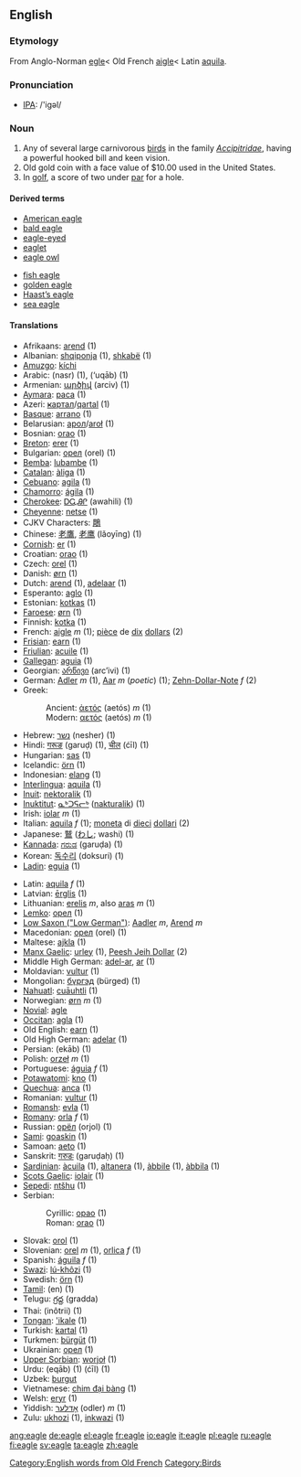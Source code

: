{{see|Eagle}}
==English==

===Etymology===
From Anglo-Norman [[egle]]< Old French [[aigle]]< Latin [[aquila]].

===Pronunciation===
*[[w:IPA|IPA]]: /'igəl/

===Noun===
{{en-noun-reg}}

# Any of several large carnivorous [[bird]]s in the family ''[[Accipitridae]]'', having a powerful hooked bill and keen vision.
# Old gold coin with a face value of $10.00 used in the United States.
# In [[golf]], a score of two under [[par]] for a hole.

====Derived terms====
{{top}}
*[[American eagle]]
*[[bald eagle]]
*[[eagle-eyed]]
*[[eaglet]]
*[[eagle owl]]
{{mid}}
*[[fish eagle]]
*[[golden eagle]]
*[[Haast's eagle|Haast’s eagle]]
*[[sea eagle]]
{{bottom}}

====Translations====
{{top}}
*Afrikaans: [[arend]] (1)
*Albanian: [[shqiponja]] (1), [[shkabë]] (1)
*[[Amuzgo]]: [[kíchi]]
*Arabic: {{ARchar|[[نسر]]}} (nasr) (1), {{ARchar|[[عقاب]]}} (‘uqāb) (1)
*Armenian: [[արծիվ]] (arciv) (1)
*[[Aymara]]: [[paca]] (1)
*Azeri: [[ҝартал]]/[[qartal]] (1)
*[[Basque]]: [[arrano]] (1)
*Belarusian: [[арол]]/[[aroł]] (1)
*Bosnian: [[orao#Bosnian|orao]] (1)
*[[Breton]]: [[erer]] (1)
*Bulgarian: [[орел]] (orel) (1)
*[[Bemba]]: [[lubambe]] (1)
*[[Catalan]]: [[àliga]] (1)
*[[Cebuano]]: [[agila]] (1)
*[[Chamorro]]: [[ágila]] (1)
*[[Cherokee]]: [[ᎠᏩᎯᎵ]] (awahili) (1)
*[[Cheyenne]]: [[netse]] (1)
*CJKV Characters: [[鵰]]
*Chinese: [[老鷹]], [[老鹰]] (lǎoyīng) (1)
*[[Cornish]]: [[er]] (1)
*Croatian: [[orao#Croatian|orao]] (1)
*Czech: [[orel]] (1)
*Danish: [[ørn]] (1)
*Dutch: [[arend]] (1), [[adelaar]] (1)
*Esperanto: [[aglo]] (1)
*Estonian: [[kotkas]] (1)
*[[Faroese]]: [[ørn]] (1)
*Finnish: [[kotka]] (1)
*French: [[aigle]] ''m'' (1); [[pièce]] de [[dix]] [[dollar]]s (2)
*[[Frisian]]: [[earn]] (1)
*[[Friulian]]: [[acuile]] (1)
*[[Gallegan]]: [[aguia]] (1)
*Georgian: [[არწივი]] (arc’ivi) (1)
*German: [[Adler]] ''m'' (1), [[Aar]] ''m'' (''poetic'') (1); [[Zehn-Dollar-Note]] ''f'' (2)
*Greek:
*:Ancient: [[ἀετός]] (aetós) ''m'' (1)
*:Modern: [[αετός]] (aetós) ''m'' (1)
*Hebrew: [[נשר]] (nesher) (1)
*Hindi: [[गरूङ]] (garuḍ) (1), [[चील]] (ćīl) (1)
*Hungarian: [[sas]] (1)
*Icelandic: [[örn]] (1)
*Indonesian: [[elang]] (1)
*[[Interlingua]]: [[aquila]] (1)
*[[Inuit]]: [[nektoralik]] (1)
*[[Inuktitut]]: [[ᓇᒃᑐᕋᓕᒃ]] ([[nakturalik]]) (1)
*Irish: [[iolar]] ''m'' (1)
*Italian: [[aquila]] ''f'' (1); [[moneta]] di [[dieci]] [[dollaro|dollari]] (2)
*Japanese: [[鷲]] ([[わし]]; washi) (1)
*[[Kannada]]: [[ಗರುಡ]] (garuḍa) (1)
*Korean: [[독수리]] (doksuri) (1)
*[[Ladin]]: [[eguia]] (1)
{{mid}}
*Latin: [[aquila]] ''f'' (1)
*Latvian: [[ērglis]] (1)
*Lithuanian: [[erelis]] ''m'', also [[aras]] ''m'' (1)
*[[Lemko]]: [[орел]]  (1)
*[[Low Saxon ("Low German")]]: [[Aadler]] ''m'', [[Arend]] ''m''
*Macedonian: [[орел]] (orel) (1)
*Maltese: [[ajkla]] (1)
*[[Manx Gaelic]]: [[urley]] (1), [[Peesh Jeih Dollar]] (2)
*Middle High German: [[adel-ar]], [[ar]] (1)
*Moldavian: [[vultur]] (1)
*Mongolian: [[бүргэд]] (bürged) (1)
*[[Nahuatl]]: [[cuāuhtli]] (1)
*Norwegian: [[ørn]] ''m'' (1)
*[[Novial]]: [[agle]]
*[[Occitan]]: [[agla]] (1)
*Old English: [[earn]] (1)
*Old High German: [[adelar]] (1)
*Persian: {{FAchar|[[عقاب]]}} (ekāb) (1)
*Polish: [[orzeł]] ''m'' (1)
*Portuguese: [[águia]] ''f'' (1)
*[[Potawatomi]]: [[kno]] (1)
*[[Quechua]]: [[anca]] (1)
*Romanian: [[vultur]] (1)
*[[Romansh]]: [[evla]] (1)
*[[Romany]]: [[orla]] ''f'' (1)
*Russian: [[орёл]] (orjol) (1)
*[[Sami]]: [[goaskin]] (1)
*Samoan: [[aeto]] (1)
*Sanskrit: [[गरुडः]] (garuḍaḥ) (1)
*[[Sardinian]]: [[àcuila]] (1), [[altanera]] (1), [[àbbile]] (1), [[àbbila]] (1)
*[[Scots Gaelic]]: [[iolair]] (1)
*[[Sepedi]]: [[ntšhu]] (1)
*Serbian:
*:Cyrillic: [[орао#Serbian|орао]] (1)
*:Roman: [[orao#Serbian|orao]] (1)
*Slovak: [[orol]] (1)
*Slovenian: [[orel]] ''m'' (1), [[orlica]] ''f'' (1)
*Spanish: [[águila]] ''f'' (1)
*[[Swazi]]: [[lú-khôzi]] (1)
*Swedish: [[örn]] (1)
*[[Tamil]]: (en) (1)
*Telugu: [[గ్రద్ద]] (gradda)
*Thai: {{THchar|[[อินทรี]]}} (inôtrii) (1)
*[[Tongan]]: [['ikale]] (1)
*Turkish: [[kartal]] (1)
*Turkmen: [[bürgüt]] (1)
*Ukrainian: [[орел]] (1)
*[[Upper Sorbian]]: [[worjoł]] (1)
*Urdu: {{URchar|[[عقاب]]}} (eqāb) (1) {{URchar|[[چیل]]}} (ćīl) {{f}} (1)
*Uzbek: [[burgut]]
*Vietnamese: [[chim đại bàng]] (1)
*Welsh: [[eryr]] (1)
*Yiddish: [[אָדלער]] (odler) ''m'' (1)
*Zulu: [[ukhozi]] (1), [[inkwazi]] (1)
{{bottom}}

{{wikipediapar|Eagle}}
{{wikipediapar|Eagle (disambiguation)}}
[[Category:English words from Old French]]
[[Category:Birds]]

[[ang:eagle]]
[[de:eagle]]
[[el:eagle]]
[[fr:eagle]]
[[io:eagle]]
[[it:eagle]]
[[pl:eagle]]
[[ru:eagle]]
[[fi:eagle]]
[[sv:eagle]]
[[ta:eagle]]
[[zh:eagle]]